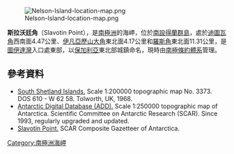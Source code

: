 [[Image:Nelson-Island-location-map.png|thumb]]

{{coord|62|19|39|S|58|54|31.5|W|display=title}}

'''斯拉沃廷角'''（Slavotin Point），是[[南極洲|南極洲]]的海岬，位於[[南設得蘭群島|南設得蘭群島]]，處於[[迪圖瓦角|迪圖瓦角]]西南面4.47公里、[[伊凡亞歷山大角|伊凡亞歷山大角]]東北面4.17公里和[[羅斯角|羅斯角]]東北面11.31公里，是[[圖伊達灣|圖伊達灣]]入口處東部，以[[保加利亞|保加利亞]]東北部城鎮命名，現時由[[南極條約體系|南極條約體系]]管理。

==參考資料==
* [http://data.aad.gov.au/aadc/mapcat/display_map.cfm?map_id=3373 South Shetland Islands.] {{Wayback|url=http://data.aad.gov.au/aadc/mapcat/display_map.cfm?map_id=3373 |date=20120324145253 }} Scale 1:200000 topographic map No. 3373. DOS 610 - W 62 58. Tolworth, UK, 1968.
* [http://www.add.scar.org Antarctic Digital Database (ADD).] {{Wayback|url=http://www.add.scar.org/ |date=20170305000653 }} Scale 1:250000 topographic map of Antarctica. Scientific Committee on Antarctic Research (SCAR). Since 1993, regularly upgraded and updated.
* [http://data.aad.gov.au/aadc/gaz/scar/display_name.cfm?gaz_id=137227 Slavotin Point.] {{Wayback|url=http://data.aad.gov.au/aadc/gaz/scar/display_name.cfm?gaz_id=137227 |date=20120612032721 }} SCAR Composite Gazetteer of Antarctica.

{{Antarctica-geo-stub}}
[[Category:南極洲海岬|Category:南極洲海岬]]
